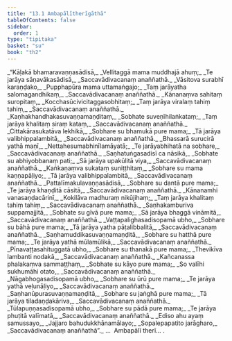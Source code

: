 ```yaml
---
title: "13.1 Ambapālītherīgāthā"
tableOfContents: false
sidebar:
  order: 1
type: "tipitaka"
basket: "su"
book: "th2"
---
```



<DynamicBreadcrumb />

<Division number="252" book="th2">

<Paragraph number="330" type="verses" book="th2">
_“Kāḷakā bhamaravaṇṇasādisā,_  
_Vellitaggā mama muddhajā ahuṃ;_  
_Te jarāya sāṇavākasādisā,_  
_Saccavādivacanaṃ anaññathā._  

</Paragraph>

</Division>
<Division number="253" book="th2">

<Paragraph number="331" type="verses" book="th2">
_Vāsitova surabhī karaṇḍako,_  
_Pupphapūra mama uttamaṅgajo;_  
_Taṃ jarāyatha salomagandhikaṃ,_  
_Saccavādivacanaṃ anaññathā._  

</Paragraph>

</Division>
<Division number="254" book="th2">

<Paragraph number="332" type="verses" book="th2">
_Kānanaṃva sahitaṃ suropitaṃ,_  
_Kocchasūcivicitaggasobhitaṃ;_  
_Taṃ jarāya viralaṃ tahiṃ tahiṃ,_  
_Saccavādivacanaṃ anaññathā._  

</Paragraph>

</Division>
<Division number="255" book="th2">

<Paragraph number="333" type="verses" book="th2">
_Kaṇhakhandhakasuvaṇṇamaṇḍitaṃ,_  
_Sobhate suveṇīhilaṅkataṃ;_  
_Taṃ jarāya khalitaṃ siraṃ kataṃ,_  
_Saccavādivacanaṃ anaññathā._  

</Paragraph>

</Division>
<Division number="256" book="th2">

<Paragraph number="334" type="verses" book="th2">
_Cittakārasukatāva lekhikā,_  
_Sobhare su bhamukā pure mama;_  
_Tā jarāya valibhippalambitā,_  
_Saccavādivacanaṃ anaññathā._  

</Paragraph>

</Division>
<Division number="257" book="th2">

<Paragraph number="335" type="verses" book="th2">
_Bhassarā surucirā yathā maṇī,_  
_Nettahesumabhinīlamāyatā;_  
_Te jarāyabhihatā na sobhare,_  
_Saccavādivacanaṃ anaññathā._  

</Paragraph>

</Division>
<Division number="258" book="th2">

<Paragraph number="336" type="verses" book="th2">
_Saṇhatuṅgasadisī ca nāsikā,_  
_Sobhate su abhiyobbanaṃ pati;_  
_Sā jarāya upakūlitā viya,_  
_Saccavādivacanaṃ anaññathā._  

</Paragraph>

</Division>
<Division number="259" book="th2">

<Paragraph number="337" type="verses" book="th2">
_Kaṅkaṇaṃva sukataṃ suniṭṭhitaṃ,_  
_Sobhare su mama kaṇṇapāḷiyo;_  
_Tā jarāya valibhippalambitā,_  
_Saccavādivacanaṃ anaññathā._  

</Paragraph>

</Division>
<Division number="260" book="th2">

<Paragraph number="338" type="verses" book="th2">
_Pattalīmakulavaṇṇasādisā,_  
_Sobhare su dantā pure mama;_  
_Te jarāya khaṇḍitā cāsitā,_  
_Saccavādivacanaṃ anaññathā._  

</Paragraph>

</Division>
<Division number="261" book="th2">

<Paragraph number="339" type="verses" book="th2">
_Kānanamhi vanasaṇḍacārinī,_  
_Kokilāva madhuraṃ nikūjihaṃ;_  
_Taṃ jarāya khalitaṃ tahiṃ tahiṃ,_  
_Saccavādivacanaṃ anaññathā._  

</Paragraph>

</Division>
<Division number="262" book="th2">

<Paragraph number="340" type="verses" book="th2">
_Saṇhakamburiva suppamajjitā,_  
_Sobhate su gīvā pure mama;_  
_Sā jarāya bhaggā vināmitā,_  
_Saccavādivacanaṃ anaññathā._  

</Paragraph>

</Division>
<Division number="263" book="th2">

<Paragraph number="341" type="verses" book="th2">
_Vaṭṭapalighasadisopamā ubho,_  
_Sobhare su bāhā pure mama;_  
_Tā jarāya yatha pāṭalibbalitā,_  
_Saccavādivacanaṃ anaññathā._  

</Paragraph>

</Division>
<Division number="264" book="th2">

<Paragraph number="342" type="verses" book="th2">
_Saṇhamuddikasuvaṇṇamaṇḍitā,_  
_Sobhare su hatthā pure mama;_  
_Te jarāya yathā mūlamūlikā,_  
_Saccavādivacanaṃ anaññathā._  

</Paragraph>

</Division>
<Division number="265" book="th2">

<Paragraph number="343" type="verses" book="th2">
_Pīnavaṭṭasahituggatā ubho,_  
_Sobhare su thanakā pure mama;_  
_Thevikīva lambanti nodakā,_  
_Saccavādivacanaṃ anaññathā._  

</Paragraph>

</Division>
<Division number="266" book="th2">

<Paragraph number="344" type="verses" book="th2">
_Kañcanassa phalakaṃva sammaṭṭhaṃ,_  
_Sobhate su kāyo pure mama;_  
_So valīhi sukhumāhi otato,_  
_Saccavādivacanaṃ anaññathā._  

</Paragraph>

</Division>
<Division number="267" book="th2">

<Paragraph number="345" type="verses" book="th2">
_Nāgabhogasadisopamā ubho,_  
_Sobhare su ūrū pure mama;_  
_Te jarāya yathā veḷunāḷiyo,_  
_Saccavādivacanaṃ anaññathā._  

</Paragraph>

</Division>
<Division number="268" book="th2">

<Paragraph number="346" type="verses" book="th2">
_Saṇhanūpurasuvaṇṇamaṇḍitā,_  
_Sobhare su jaṅghā pure mama;_  
_Tā jarāya tiladaṇḍakāriva,_  
_Saccavādivacanaṃ anaññathā._  

</Paragraph>

</Division>
<Division number="269" book="th2">

<Paragraph number="347" type="verses" book="th2">
_Tūlapuṇṇasadisopamā ubho,_  
_Sobhare su pādā pure mama;_  
_Te jarāya phuṭitā valīmatā,_  
_Saccavādivacanaṃ anaññathā._  

</Paragraph>

</Division>
<Division number="270" book="th2">

<Paragraph number="348" type="verses" book="th2">
_Ediso ahu ayaṃ samussayo,_  
_Jajjaro bahudukkhānamālayo;_  
_Sopalepapatito jarāgharo,_  
_Saccavādivacanaṃ anaññathā”._  


</Paragraph>
</Division>

<Paragraph number="349" type="center" book="th2">
…  Ambapālī therī… .
</Paragraph>